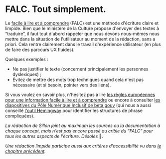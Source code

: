# FALC. Tout simplement.

Le [facile à lire et à comprendre](https://www.culture.gouv.fr/Thematiques/Developpement-culturel/Culture-et-handicap/Facile-a-lire-et-a-comprendre-FALC-une-methode-utile) (FALC) est une méthode d'écriture claire et limpide. Bien que le ministère de la Culture propose d'envoyer des textes à “traduire”, il faut tout d'abord rappeler que nous devons nous-mêmes nous mettre dans la situation de l'utilisateur au moment de la rédaction, sans a priori. Cela rentre clairement dans le travail d'expérience utilisateur (en plus de faire des parcours UX fluides).

Quelques exemples :

- Ne pas justifier le texte (concernent principalement les personnes dyslexiques) ;
- Évitez de mettre des mots trop techniques quand cela n'est pas nécessaire (et si besoin, pointer vers des liens).

Si vous voulez en savoir plus, n'hésitez pas à lire [les règles européennes pour une information facile à lire et à comprendre](https://www.inclusion-europe.eu/wp-content/uploads/2017/06/FR_Information_for_all.pdf) ou encore à consulter [les diapositives du Pôle Numérique Inclusif de beta.gouv](https://docs.google.com/presentation/d/1ykD_SGTHNgMHyTewSqBQU0pTBJr3gLOeuNHvndGxd9k/) (qui nous a aussi conseillé [l'outil Hemingway](https://hemingwayapp.com/) pour identifier les structures de phrase compliquées).

_La rédaction de Sillon joint au maximum les sources ou la documentation à chaque concept, mais n'est pas encore passé au crible du “FALC” pour tous les autres aspects de l'écriture. Désolés_ 🙏*.*

_Une rédaction limpide participe aussi aux critères d'accessibilité vu dans [le chapitre précédent](#laccessibilité-est-obligatoire)._
